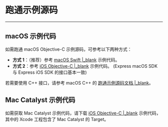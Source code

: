 # 跑通示例源码

---

## macOS 示例代码

如需跑通 macOS Objective-C 示例源码，可参考以下两种方式：
- **方式 1**：（推荐）参考 [macOS Swift \|_blank](#6814) 示例代码。
- **方式 2**：参考 [iOS Objective-C \|_blank](#3126) 示例代码。 (Express macOS SDK 与 Express iOS SDK 的接口基本一致)

<div class="mk-hint">

若需要使用 C++ 接口，请参考 macOS C++ 的 [跑通示例源码文档 \|_blank](#9972)。

</div>

## Mac Catalyst 示例代码

如需获取 Mac Catalyst 示例代码，请下载 [iOS Objective-C \|_blank](#3126) 示例代码，其中的 Xcode 工程包含了 Mac Catalyst 的 Target。

